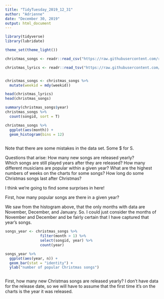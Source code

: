 ---
title: "TidyTuesday_2019_12_31"
author: "Adrienne"
date: "December 30, 2019"
output: html_document
---

```{r setup, include=FALSE}

library(tidyverse)
library(lubridate)

theme_set(theme_light())

```


```{r data import and clean}

christmas_songs <- readr::read_csv("https://raw.githubusercontent.com/rfordatascience/tidytuesday/master/data/2019/2019-12-24/christmas_songs.csv")

christmas_lyrics <- readr::read_tsv("https://raw.githubusercontent.com/rfordatascience/tidytuesday/master/data/2019/2019-12-24/christmas_lyrics.tsv")


christmas_songs <- christmas_songs %>%
  mutate(weekid = mdy(weekid))

```

```{r exploration}
head(christmas_lyrics)
head(christmas_songs)

summary(christmas_songs$year)
christmas_songs %>%
  count(songid, sort = T)

christmas_songs %>%
  ggplot(aes(month)) +
  geom_histogram(bins = 12)
  


```

Note that there are some mistakes in the data set. Some $ for S.  

Questions that arise:
How many new songs are released yearly?  
Which songs are still played years after they are released?
How many different musicians are popular within a given year?
What are the highest numbers of weeks on the charts for some songs?
How long do some Christmas songs last after Christmas?

I think we're going to find some surprises in here!


First, how many popular songs are there in a given year?

We saw from the histogram above, that the only months with data are November, December, and January. So. I could just consider the months of November and December and be fairly certain that I have captured that year's songs.
```{r}
songs_year <- christmas_songs %>%
                filter(month > 1) %>%
                select(songid, year) %>%
                count(year)

songs_year %>%
  ggplot(aes(year, n)) +
  geom_bar(stat = "identity") +
  ylab("number of popular Christmas songs")



```

First, how many new Christmas songs are released yearly?
I don't have data for the release date, so we will have to assume that the first time it's on the charts is the year it was released.
